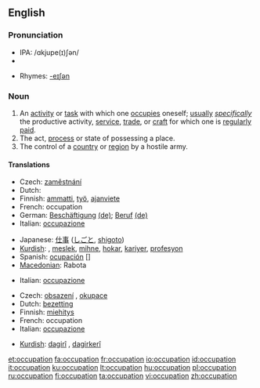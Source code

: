 ==English==

===Pronunciation===
*IPA: /ɑkjupe(ɪ)ʃən/
*{{audio|en-us-occupation.ogg|Audio (US)}}

*Rhymes: [[Rhymes:English:-eɪʃǝn|-eɪʃǝn]]

===Noun===
{{en-noun}}

# An [[activity]] or [[task]] with which one [[occupies]] oneself; [[usually]] ''[[specifically]]'' the productive activity, [[service]], [[trade]], or [[craft]] for which one is [[regularly]] [[paid]].
# The act, [[process]] or state of possessing a place.
# The control of a [[country]] or [[region]] by a hostile army.

====Translations====
{{trans-top|activity or task with which one occupies oneself}}
*Czech: [[zaměstnání]] {{n}}
*Dutch: {{t|nl|bezigheid|f}}
*Finnish: [[ammatti]], [[työ]], [[ajanviete]]
*French: occupation {{f}}
*German: [[Beschäftigung]] {{f}} [[:de:Beschäftigung|(de)]]; [[Beruf]] {{m}} [[:de:Beruf|(de)]]
*Italian: [[occupazione]] {{f}}
{{trans-mid}}
*Japanese: [[仕事]] ([[しごと]], [[shigoto]])
*[[Kurdish]]: {{trad|ku|pîşe}}, [[meslek]], [[mihne]], [[hokar]], [[kariyer]], [[profesyon]]
*Spanish: [[ocupación]] {{m}} []
*[[Macedonian]]: Rabota
{{trans-bottom}}

{{trans-top|act, process or state of possessing a place}}
*Italian: [[occupazione]] {{f}}
{{trans-mid}}
{{trans-bottom}}

{{trans-top|situation where a country or region is occupied}}
*Czech: [[obsazení]] {{n}}, [[okupace]] {{f}}
*Dutch: [[bezetting]]
*Finnish: [[miehitys]]
*French: occupation  {{f}}
*Italian: [[occupazione]] {{f}}
{{trans-mid}}
*[[Kurdish]]: [[dagirî]] {{f}}, [[dagirkerî]] {{f}}
{{trans-bottom}}

[[et:occupation]]
[[fa:occupation]]
[[fr:occupation]]
[[io:occupation]]
[[id:occupation]]
[[it:occupation]]
[[ku:occupation]]
[[lt:occupation]]
[[hu:occupation]]
[[pl:occupation]]
[[ru:occupation]]
[[fi:occupation]]
[[ta:occupation]]
[[vi:occupation]]
[[zh:occupation]]
